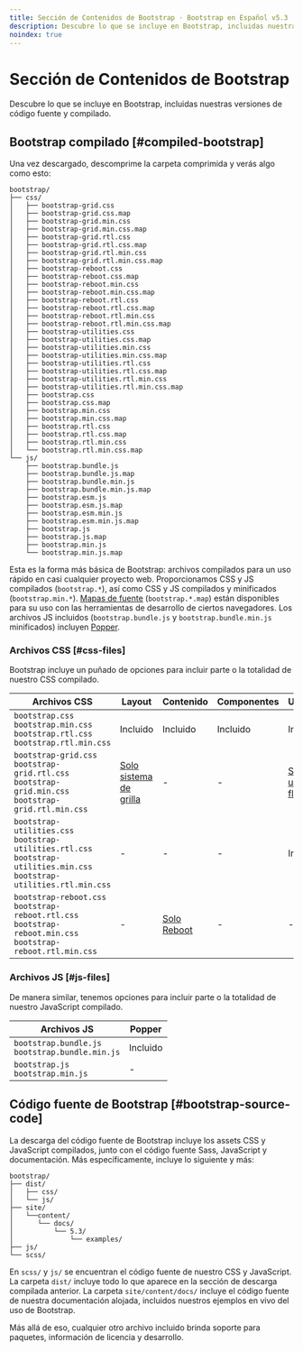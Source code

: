 ```yaml
---
title: Sección de Contenidos de Bootstrap · Bootstrap en Español v5.3
description: Descubre lo que se incluye en Bootstrap, incluidas nuestras versiones de código fuente y compilado.
noindex: true
---
```


# Sección de Contenidos de Bootstrap

Descubre lo que se incluye en Bootstrap, incluidas nuestras versiones de código fuente y compilado.

<MainBanner />

## Bootstrap compilado [#compiled-bootstrap]

Una vez descargado, descomprime la carpeta comprimida y verás algo como esto:

```
bootstrap/
├── css/
│   ├── bootstrap-grid.css
│   ├── bootstrap-grid.css.map
│   ├── bootstrap-grid.min.css
│   ├── bootstrap-grid.min.css.map
│   ├── bootstrap-grid.rtl.css
│   ├── bootstrap-grid.rtl.css.map
│   ├── bootstrap-grid.rtl.min.css
│   ├── bootstrap-grid.rtl.min.css.map
│   ├── bootstrap-reboot.css
│   ├── bootstrap-reboot.css.map
│   ├── bootstrap-reboot.min.css
│   ├── bootstrap-reboot.min.css.map
│   ├── bootstrap-reboot.rtl.css
│   ├── bootstrap-reboot.rtl.css.map
│   ├── bootstrap-reboot.rtl.min.css
│   ├── bootstrap-reboot.rtl.min.css.map
│   ├── bootstrap-utilities.css
│   ├── bootstrap-utilities.css.map
│   ├── bootstrap-utilities.min.css
│   ├── bootstrap-utilities.min.css.map
│   ├── bootstrap-utilities.rtl.css
│   ├── bootstrap-utilities.rtl.css.map
│   ├── bootstrap-utilities.rtl.min.css
│   ├── bootstrap-utilities.rtl.min.css.map
│   ├── bootstrap.css
│   ├── bootstrap.css.map
│   ├── bootstrap.min.css
│   ├── bootstrap.min.css.map
│   ├── bootstrap.rtl.css
│   ├── bootstrap.rtl.css.map
│   ├── bootstrap.rtl.min.css
│   └── bootstrap.rtl.min.css.map
└── js/
    ├── bootstrap.bundle.js
    ├── bootstrap.bundle.js.map
    ├── bootstrap.bundle.min.js
    ├── bootstrap.bundle.min.js.map
    ├── bootstrap.esm.js
    ├── bootstrap.esm.js.map
    ├── bootstrap.esm.min.js
    ├── bootstrap.esm.min.js.map
    ├── bootstrap.js
    ├── bootstrap.js.map
    ├── bootstrap.min.js
    └── bootstrap.min.js.map
```

Esta es la forma más básica de Bootstrap: archivos compilados para un uso rápido en casi cualquier proyecto web. Proporcionamos CSS y JS compilados (`bootstrap.*`), así como CSS y JS compilados y minificados (`bootstrap.min.*`). [Mapas de fuente](https://developers.google.com/web/tools/chrome-devtools/javascript/source-maps) (`bootstrap.*.map`) están disponibles para su uso con las herramientas de desarrollo de ciertos navegadores. Los archivos JS incluidos (`bootstrap.bundle.js` y `bootstrap.bundle.min.js` minificados) incluyen [Popper](https://popper.js.org).

### Archivos CSS [#css-files]

Bootstrap incluye un puñado de opciones para incluir parte o la totalidad de nuestro CSS compilado.

|Archivos CSS|Layout|Contenido|Componentes|Utilidades|
|---|---|---|---|---|
|`bootstrap.css`<br/>`bootstrap.min.css`<br/>`bootstrap.rtl.css`<br/>`bootstrap.rtl.min.css`|Incluido|Incluido|Incluido|Incluido|
|`bootstrap-grid.css`<br/>`bootstrap-grid.rtl.css`<br/>`bootstrap-grid.min.css`<br/>`bootstrap-grid.rtl.min.css`|[Solo sistema de grilla](/bootstrap/5.3/layout/grid)|-|-|[Solo utilidades flex](/bootstrap/5.3/utilities/flex)|
|`bootstrap-utilities.css`<br/>`bootstrap-utilities.rtl.css`<br/>`bootstrap-utilities.min.css`<br/>`bootstrap-utilities.rtl.min.css`|-|-|-|Incluido|
|`bootstrap-reboot.css`<br/>`bootstrap-reboot.rtl.css`<br/>`bootstrap-reboot.min.css`<br/>`bootstrap-reboot.rtl.min.css`|-|[Solo Reboot](/bootstrap/5.3/content/reboot)|-|-|

### Archivos JS [#js-files]

De manera similar, tenemos opciones para incluir parte o la totalidad de nuestro JavaScript compilado.

|Archivos JS|Popper|
|---|---|
|`bootstrap.bundle.js`<br/>`bootstrap.bundle.min.js`|Incluido|
|`bootstrap.js`<br/>`bootstrap.min.js`|-|

## Código fuente de Bootstrap [#bootstrap-source-code]

La descarga del código fuente de Bootstrap incluye los assets CSS y JavaScript compilados, junto con el código fuente Sass, JavaScript y documentación. Más específicamente, incluye lo siguiente y más:

```
bootstrap/
├── dist/
│   ├── css/
│   └── js/
├── site/
│   └──content/
│      └── docs/
│          └── 5.3/
│              └── examples/
├── js/
└── scss/
```

En `scss/` y `js/` se encuentran el código fuente de nuestro CSS y JavaScript. La carpeta `dist/` incluye todo lo que aparece en la sección de descarga compilada anterior. La carpeta `site/content/docs/` incluye el código fuente de nuestra documentación alojada, incluidos nuestros ejemplos en vivo del uso de Bootstrap.

Más allá de eso, cualquier otro archivo incluido brinda soporte para paquetes, información de licencia y desarrollo.

<ContentSuggestion />
